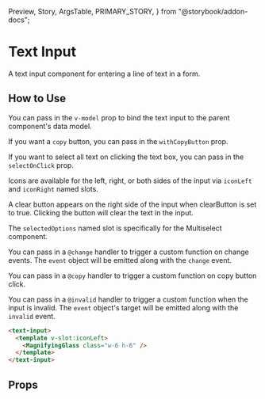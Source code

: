   Preview,
  Story,
  ArgsTable,
  PRIMARY_STORY,
} from "@storybook/addon-docs";

# Text Input

A text input component for entering a line of text in a form.

<Preview>
  <Story id="components-text-input--primary" />
</Preview>

## How to Use

You can pass in the `v-model` prop to bind the text input to the parent component's data model.

If you want a `copy` button, you can pass in the `withCopyButton` prop.

If you want to select all text on clicking the text box, you can pass in the `selectOnClick` prop.

Icons are available for the left, right, or both sides of the input via `iconLeft` and `iconRight` named slots.

A clear button appears on the right side of the input when clearButton is set to true. Clicking the button will clear the text in the input.

The `selectedOptions` named slot is specifically for the Multiselect component.

You can pass in a `@change` handler to trigger a custom function on change events. The `event` object will be emitted along with the `change` event.

You can pass in a `@copy` handler to trigger a custom function on copy button click.

You can pass in a `@invalid` handler to trigger a custom function when the input is invalid. The `event` object's target will be emitted along with the `invalid` event.

```html
<text-input>
  <template v-slot:iconLeft>
    <MagnifyingGlass class="w-6 h-6" />
  </template>
</text-input>
```

## Props

<ArgsTable story={PRIMARY_STORY} />
